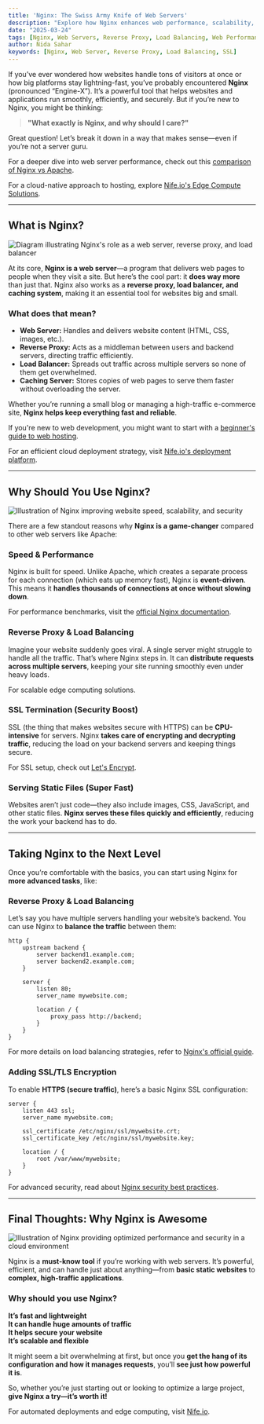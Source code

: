 ```yaml
---
title: 'Nginx: The Swiss Army Knife of Web Servers'
description: "Explore how Nginx enhances web performance, scalability, and security. Learn about its key features, configuration, and advanced use cases like reverse proxy and load balancing."
date: "2025-03-24"
tags: [Nginx, Web Servers, Reverse Proxy, Load Balancing, Web Performance, SSL, Scalability]
author: Nida Sahar
keywords: [Nginx, Web Server, Reverse Proxy, Load Balancing, SSL]
---
```



If you’ve ever wondered how websites handle tons of visitors at once or how big platforms stay lightning-fast, you’ve probably encountered **Nginx** (pronounced “Engine-X”). It’s a powerful tool that helps websites and applications run smoothly, efficiently, and securely. But if you’re new to Nginx, you might be thinking:

> **"What exactly is Nginx, and why should I care?"**  

Great question! Let’s break it down in a way that makes sense—even if you’re not a server guru.  

For a deeper dive into web server performance, check out this [comparison of Nginx vs Apache](https://www.hostinger.com/tutorials/nginx-vs-apache).  

For a cloud-native approach to hosting, explore [Nife.io's Edge Compute Solutions](https://nife.io).  

---

## **What is Nginx?**  

![Diagram illustrating Nginx's role as a web server, reverse proxy, and load balancer](https://raw.githubusercontent.com/nifetency/nife-blog-content/main/blog/img/10815567.jpg)
<br/>

At its core, **Nginx is a web server**—a program that delivers web pages to people when they visit a site. But here’s the cool part: it **does way more** than just that. Nginx also works as a **reverse proxy, load balancer, and caching system**, making it an essential tool for websites big and small.  

### **What does that mean?**  
- **Web Server:** Handles and delivers website content (HTML, CSS, images, etc.).  
- **Reverse Proxy:** Acts as a middleman between users and backend servers, directing traffic efficiently.  
- **Load Balancer:** Spreads out traffic across multiple servers so none of them get overwhelmed.  
- **Caching Server:** Stores copies of web pages to serve them faster without overloading the server.  

Whether you’re running a small blog or managing a high-traffic e-commerce site, **Nginx helps keep everything fast and reliable**.  

If you're new to web development, you might want to start with a [beginner's guide to web hosting](https://developer.mozilla.org/en-US/docs/Learn/Common_questions/Web_mechanics/What_is_a_web_server).  

For an efficient cloud deployment strategy, visit [Nife.io's deployment platform](https://nife.io/solutions/One%20Click%20Deployment).  

---

## **Why Should You Use Nginx?**  

![Illustration of Nginx improving website speed, scalability, and security](https://raw.githubusercontent.com/nifetency/nife-blog-content/main/blog/img/7462235.jpg)
<br/>

There are a few standout reasons why **Nginx is a game-changer** compared to other web servers like Apache:  

###  **Speed & Performance**  
Nginx is built for speed. Unlike Apache, which creates a separate process for each connection (which eats up memory fast), Nginx is **event-driven**. This means it **handles thousands of connections at once without slowing down**.  

For performance benchmarks, visit the [official Nginx documentation](https://nginx.org/en/docs/).  

###  **Reverse Proxy & Load Balancing**  
Imagine your website suddenly goes viral. A single server might struggle to handle all the traffic. That’s where Nginx steps in. It can **distribute requests across multiple servers**, keeping your site running smoothly even under heavy loads.  

For scalable edge computing solutions. 

### **SSL Termination (Security Boost)**  
SSL (the thing that makes websites secure with HTTPS) can be **CPU-intensive** for servers. Nginx **takes care of encrypting and decrypting traffic**, reducing the load on your backend servers and keeping things secure.  

For SSL setup, check out [Let's Encrypt](https://letsencrypt.org/).  

###  **Serving Static Files (Super Fast)**  
Websites aren’t just code—they also include images, CSS, JavaScript, and other static files. **Nginx serves these files quickly and efficiently**, reducing the work your backend has to do.  

---

## **Taking Nginx to the Next Level**  

Once you’re comfortable with the basics, you can start using Nginx for **more advanced tasks**, like:  

### **Reverse Proxy & Load Balancing**  
Let’s say you have multiple servers handling your website’s backend. You can use Nginx to **balance the traffic** between them:  

```nginx
http {
    upstream backend {
        server backend1.example.com;
        server backend2.example.com;
    }

    server {
        listen 80;
        server_name mywebsite.com;

        location / {
            proxy_pass http://backend;
        }
    }
}
```

For more details on load balancing strategies, refer to [Nginx's official guide](https://docs.nginx.com/nginx/admin-guide/load-balancer/http-load-balancer/).  

 

### **Adding SSL/TLS Encryption**  
To enable **HTTPS (secure traffic)**, here’s a basic Nginx SSL configuration:  

```nginx
server {
    listen 443 ssl;
    server_name mywebsite.com;
    
    ssl_certificate /etc/nginx/ssl/mywebsite.crt;
    ssl_certificate_key /etc/nginx/ssl/mywebsite.key;
    
    location / {
        root /var/www/mywebsite;
    }
}
```

For advanced security, read about [Nginx security best practices](https://www.cyberciti.biz/tips/linux-unix-bsd-nginx-webserver-security.html).  

---

## **Final Thoughts: Why Nginx is Awesome**  

![Illustration of Nginx providing optimized performance and security in a cloud environment](https://raw.githubusercontent.com/nifetency/nife-blog-content/main/blog/img/6368627.jpg)
<br/>

Nginx is a **must-know tool** if you’re working with web servers. It’s powerful, efficient, and can handle just about anything—from **basic static websites** to **complex, high-traffic applications**.  

### **Why should you use Nginx?**  
**It’s fast and lightweight**  
**It can handle huge amounts of traffic**  
**It helps secure your website**  
**It’s scalable and flexible**  

It might seem a bit overwhelming at first, but once you **get the hang of its configuration and how it manages requests**, you’ll **see just how powerful it is**.  

So, whether you’re just starting out or looking to optimize a large project, **give Nginx a try—it’s worth it!**  

For automated deployments and edge computing, visit [Nife.io](https://nife.io).  
